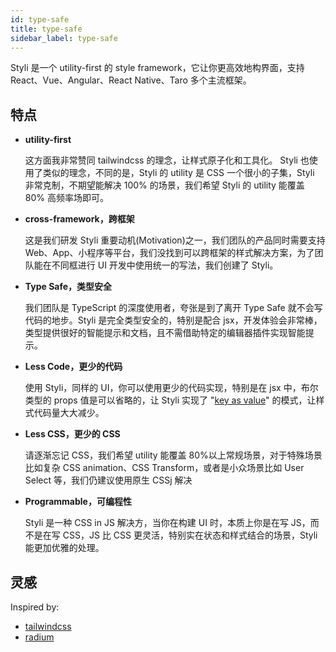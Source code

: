 ```yaml
---
id: type-safe
title: type-safe
sidebar_label: type-safe
---
```


Styli 是一个 utility-first 的 style framework，它让你更高效地构界面，支持 React、Vue、Angular、React Native、Taro 多个主流框架。

## 特点

- **utility-first**

  这方面我非常赞同 tailwindcss 的理念，让样式原子化和工具化。 Styli 也使用了类似的理念，不同的是，Styli 的 utility 是 CSS 一个很小的子集，Styli 非常克制，不期望能解决 100% 的场景，我们希望 Styli 的 utility 能覆盖 80% 高频率场即可。

- **cross-framework，跨框架**

  这是我们研发 Styli 重要动机(Motivation)之一，我们团队的产品同时需要支持 Web、App、小程序等平台，我们没找到可以跨框架的样式解决方案，为了团队能在不同框进行 UI 开发中使用统一的写法，我们创建了 Styli。

- **Type Safe，类型安全**

  我们团队是 TypeScript 的深度使用者，夸张是到了离开 Type Safe 就不会写代码的地步。Styli 是完全类型安全的，特别是配合 jsx，开发体验会非常棒，类型提供很好的智能提示和文档，且不需借助特定的编辑器插件实现智能提示。

- **Less Code，更少的代码**

  使用 Styli，同样的 UI，你可以使用更少的代码实现，特别是在 jsx 中，布尔类型的 props 值是可以省略的，让 Styli 实现了 "[key as value](TODO:)" 的模式，让样式代码量大大减少。

- **Less CSS，更少的 CSS**

  请逐渐忘记 CSS，我们希望 utility 能覆盖 80%以上常规场景，对于特殊场景比如复杂 CSS animation、CSS Transform，或者是小众场景比如 User Select 等，我们仍建议使用原生 CSSj 解决

- **Programmable，可编程性**

  Styli 是一种 CSS in JS 解决方，当你在构建 UI 时，本质上你是在写 JS，而不是在写 CSS，JS 比 CSS 更灵活，特别实在状态和样式结合的场景，Styli 能更加优雅的处理。

## 灵感

Inspired by:

- [tailwindcss](https://tailwindcss.com/)
- [radium](https://github.com/FormidableLabs/radium)
